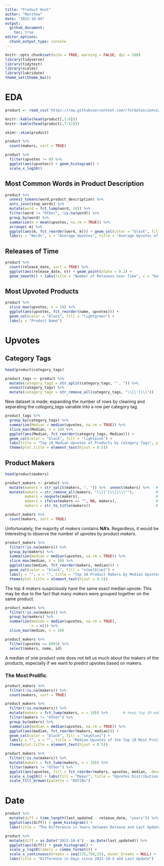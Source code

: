 ```yaml
---
title: "Product Hunt"
author: "Matthew"
date: "2022-10-04"
output: 
  github_document:
    toc: true
editor_options: 
  chunk_output_type: console
---
```


```r
knitr::opts_chunk$set(echo = TRUE, warning = FALSE, dpi = 500)
library(tidyverse)
library(tidytext)
library(scales)
library(lubridate)
theme_set(theme_bw())
```

# EDA

```r
product <- read_csv('https://raw.githubusercontent.com/rfordatascience/tidytuesday/master/data/2022/2022-10-04/product_hunt.csv')
```

```r
knitr::kable(head(product[,1:6]))
knitr::kable(head(product[,7:12]))

skimr::skim(product)
```

```r
product %>% 
  count(makers, sort = TRUE)
```

```r
product %>% 
  filter(upvotes != 0) %>% 
  ggplot(aes(upvotes)) + geom_histogram() +
  scale_x_log10()
```

## Most Common Words in Product Description

```r
product %>% 
  unnest_tokens(word,product_description) %>% 
  anti_join(stop_words) %>%
  mutate(word = fct_lump(word, 10)) %>% 
  filter(word != "Other", !is.na(word)) %>% 
  group_by(word) %>% 
  summarize(m = mean(upvotes, na.rm = TRUE)) %>% 
  arrange(-m) %>% 
  ggplot(aes(m, fct_reorder(word, m))) + geom_col(color = "black", fill = "lightblue") +
  labs(y = "Words", x = "Average Upvotes", title = "Average Upvotes of Products Based on the 10 Most Common Words")
```

## Releases of Time

```r
product %>% 
  count(release_date, sort = TRUE) %>% 
  ggplot(aes(release_date, n)) + geom_point(alpha = 0.2) +
  geom_smooth() + labs(title = "Number of Releases over Time", x = "Date", y = "Releases")
```

## Most Upvoted Products

```r
product %>% 
  slice_max(upvotes, n = 10) %>% 
  ggplot(aes(upvotes, fct_reorder(name, upvotes))) + 
  geom_col(color = "black", fill = "lightgreen") +
  labs(y = "Product Name")
```

# Upvotes
## Category Tags

```r
head(product$category_tags)

product_tags <- product %>% 
  mutate(category_tags = str_split(category_tags, "', ")) %>% 
  unnest(category_tags) %>% 
  mutate(category_tags = str_remove_all(category_tags, "\\[|'|\\]"))
```

New dataset is made; expanding the number of rows by cleaning and separating the *category_tags* variable into a row per category tag.

```r
product_tags %>% 
  group_by(category_tags) %>% 
  summarize(Median = median(upvotes, na.rm = TRUE)) %>% 
  slice_max(Median, n = 10) %>% 
  ggplot(aes(Median, fct_reorder(category_tags, Median))) + 
  geom_col(color = "black", fill = "lightpink") +
  labs(title = "Top 10 Median Upvotes of Products by Category Tags", y = "", x = "") +
  theme(plot.title = element_text(hjust = 0.5))
```

## Product Makers

```r
head(product$makers)

product_makers <- product %>% 
  mutate(makers = str_split(makers, ", ")) %>%  unnest(makers) %>%   # split into a list and then un-list into rows
  mutate(makers = str_remove_all(makers, "\\[|'|\\]|\\\""),          # remove extra characters
         makers = noquote(makers),                                   # remove quotes
         makers = ifelse(makers == "", NA, makers),                  # turn empty string into NA
         makers = str_to_title(makers))                              # convert into title case
```

```r
product_makers %>%  
  count(makers, sort = TRUE)
```

Unfortunately, the majority of *makers* contains **NA's**. Regardless, it would be interesting to observe the number of upvotes by product *makers*. 

```r
product_makers %>% 
  filter(!is.na(makers)) %>% 
  group_by(makers) %>% 
  summarize(median = median(upvotes, na.rm = TRUE)) %>% 
  slice_max(median, n = 10) %>% 
  ggplot(aes(median, fct_reorder(makers, median))) + 
  geom_col(color = "black", fill = "steelblue2") +
  labs(y = "", x = "", title = "Top 10 Product Makers by Median Upvotes") +
  theme(plot.title = element_text(hjust = 0.5))
```

The top 4 *makers* suspiciously have the same exact median upvote. This may be due to the fact that many *makers* were grouped together on the same product.

```r
product_makers %>% 
  filter(!is.na(makers)) %>% 
  group_by(makers) %>% 
  summarize(median = median(upvotes, na.rm = TRUE),
            n = n()) %>% 
  slice_max(median, n = 10)

product_makers %>% 
  filter(upvotes == 8993) %>% 
  select(makers, name, id)
```

A median of one product vote does not tell us much about the makers of the products, especially if we want to predict upvotes based on makers.

### The Most Prolific

```r
product_makers %>% 
  filter(!is.na(makers)) %>% 
  count(makers, sort = TRUE)

product_makers %>% 
  filter(!is.na(makers)) %>% 
  mutate(makers = fct_lump(makers, n = 10)) %>%       # keep top 10 makers
  filter(makers != "Other") %>% 
  group_by(makers) %>% 
  summarize(median = median(upvotes, na.rm = TRUE)) %>% 
  ggplot(aes(median, fct_reorder(makers, median))) + 
  geom_col(color = "black", fill = "skyblue1") +
  labs(y = "", x = "", title = "Median Upvotes of the Top 10 Most Prolific Product Makers") +
  theme(plot.title = element_text(hjust = 0.5))
```

```r
product_makers %>% 
  filter(!is.na(makers)) %>% 
  mutate(makers = fct_lump(makers, n = 10)) %>%
  filter(makers != "Other") %>% 
  ggplot(aes(upvotes, fill = fct_reorder(makers, upvotes, median, .desc = TRUE))) + geom_density(alpha = 0.7) +
  scale_x_log10() + labs(fill = "Maker", title = "Upvotes Distribution of Top 10 Most Prolific Product Makers") +
  scale_fill_brewer(palette = "RdYlBu")
```

# Date

```r
product %>% 
  mutate(diff = time_length(last_updated - release_date, "years")) %>% 
  ggplot(aes(diff)) + geom_histogram() +
  labs(title = "The Difference in Years between Release and Last Update")

product %>% 
  mutate(diff = as.Date("2022-10-4") - as.Date(last_updated)) %>% 
  ggplot(aes(diff)) + geom_histogram() +
  scale_y_log10(labels = comma_format()) +
  scale_x_continuous(breaks = seq(275,750,25), minor_breaks = NULL) +
  labs(title = "Difference in Days since 2022-10-4 and Last Update")
```

